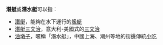 {{noteTA
|1=zh-hans:三明治;zh-hk:三文治;zh-tw:三明治;
|2=zh-hans:潛艇; zh-hant:潛艦;
}}
'''潛艇'''或'''潛水艇'''可以指：
*[[潛艇|潛艇]]，能夠在水下運行的[[艦艇|艦艇]]
*[[潛艇三文治|潛艇三文治]]，意大利-美國式的[[三文治|三文治]]
*[[油墩子|油墩子]]，暱稱「潛水艇」，中國上海、潮州等地的街邊傳統[[小吃|小吃]]

{{消歧義}}